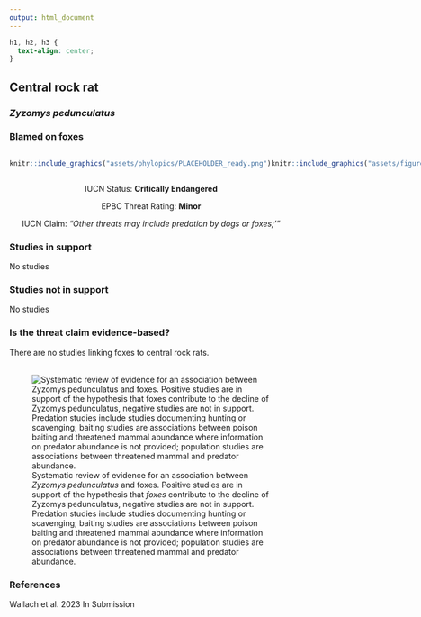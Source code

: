```yaml
---
output: html_document
---
```

```css
h1, h2, h3 {
  text-align: center;
}
```

## **Central rock rat**
### *Zyzomys pedunculatus*
### Blamed on foxes

:::: {style="display: flex;"}

::: {}
  ```r
  knitr::include_graphics("assets/phylopics/PLACEHOLDER_ready.png")
  ```
:::

::: {}

:::

::: {}
  ```r
  knitr::include_graphics("assets/figures/Map_Fox_Zyzomys pedunculatus.png")
  ```
:::

::::
<center>
IUCN Status: **Critically Endangered**

EPBC Threat Rating: **Minor**

IUCN Claim: *"Other threats may include predation by dogs or foxes;'"*

</center>

### Studies in support

No studies

### Studies not in support

No studies

### Is the threat claim evidence-based?

There are no studies linking foxes to central rock rats.
<br>
<br>

![ Systematic review of evidence for an association between *Zyzomys pedunculatus* and foxes. Positive studies are in support of the hypothesis that *foxes* contribute to the decline of Zyzomys pedunculatus, negative studies are not in support. Predation studies include studies documenting hunting or scavenging; baiting studies are associations between poison baiting and threatened mammal abundance where information on predator abundance is not provided; population studies are associations between threatened mammal and predator abundance.](assets/figures/Main_Evidence_Fox_Zyzomys pedunculatus.png)

### References



Wallach et al. 2023 In Submission

